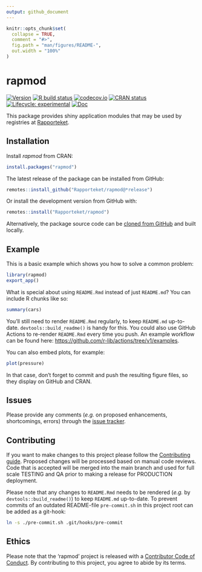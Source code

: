 ```yaml
---
output: github_document
---
```


<!-- README.md is generated from README.Rmd. Please edit that file -->

```r
knitr::opts_chunk$set(
  collapse = TRUE,
  comment = "#>",
  fig.path = "man/figures/README-",
  out.width = "100%"
)
```

# rapmod

<!-- badges: start -->
[![Version](https://img.shields.io/github/v/release/rapporteket/rapmod?sort=semver)](https://github.com/rapporteket/rapmod/releases)
[![R build status](https://github.com/Rapporteket/rapmod/workflows/R-CMD-check/badge.svg)](https://github.com/Rapporteket/rapmod/actions)
[![codecov.io](https://codecov.io/github/Rapporteket/rapmod/rapmod.svg?branch=main)](https://codecov.io/github/Rapporteket/rapmod?branch=main)
[![CRAN status](https://www.r-pkg.org/badges/version/rapmod)](https://CRAN.R-project.org/package=rapmod)
[![Lifecycle: experimental](https://img.shields.io/badge/lifecycle-experimental-orange.svg)](https://lifecycle.r-lib.org/articles/stages.html#experimental)
[![Doc](https://img.shields.io/badge/Doc--grey.svg)](https://rapporteket.github.io/rapmod/)
<!-- badges: end -->

This package provides shiny application modules that may be used by registries at [Rapporteket](https://rapporteket.github.io/rapporteket/).

## Installation

Install *rapmod* from CRAN:
```r
install.packages("rapmod")
```

The latest release of the package can be installed from GitHub:
```r
remotes::install_github("Rapporteket/rapmod@*release")
```

Or install the development version from GitHub with:
```r
remotes::install("Rapporteket/rapmod")
```
Alternatively, the package source code can be [cloned from GitHub](https://github.com/Rapporteket/rapmod) and built locally. 

## Example

This is a basic example which shows you how to solve a common problem:

```r
library(rapmod)
export_app()
```

What is special about using `README.Rmd` instead of just `README.md`? You can include R chunks like so:

```r
summary(cars)
```

You'll still need to render `README.Rmd` regularly, to keep `README.md` up-to-date. `devtools::build_readme()` is handy for this. You could also use GitHub Actions to re-render `README.Rmd` every time you push. An example workflow can be found here: <https://github.com/r-lib/actions/tree/v1/examples>.

You can also embed plots, for example:

```r
plot(pressure)
```

In that case, don't forget to commit and push the resulting figure files, so they display on GitHub and CRAN.

## Issues
Please provide any comments (*e.g.* on proposed enhancements, shortcomings, errors) through the [issue tracker](https://github.com/Rapporteket/rapmod/issues).

## Contributing
If you want to make changes to this project please follow the [Contributing guide](https://rapporteket.github.io/rapmod/CONTRIBUTING.html). Proposed changes will be processed based on manual code reviews. Code that is accepted will be merged into the main branch and used for full scale TESTING and QA prior to making a release for PRODUCTION deployment.

Please note that any changes to `README.Rmd` needs to be rendered (_e.g._ by `devtools::build_readme()`) to keep `README.md` up-to-date. To prevent commits of an outdated README-file `pre-commit.sh` in this project root can be added as a git-hook:
```bash
ln -s ./pre-commit.sh .git/hooks/pre-commit
```

## Ethics
Please note that the 'rapmod' project is released with a
[Contributor Code of Conduct](http://rapporteket.github.io/rapmod/CODE_OF_CONDUCT.html).
By contributing to this project, you agree to abide by its terms.
